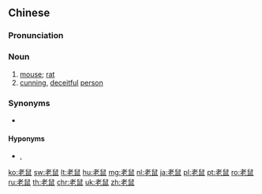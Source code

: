 ==Chinese==
{{zh-forms|alt=鳥鼠-Min Nan:niáu-chhú; -chhí; -chhír}}

===Pronunciation===
{{zh-pron
|m=lǎoshǔ
|ma=Zh-laoshu.ogg
|c=lou5 syu2
|h=pfs=n:lo-chhú/s:no-chhú/ló-chhú
|md=lō̤-chṳ̄
|mn=qz:ló͘-chhír/tp,xm,mg:niáu-chhú/kh,zz,yl,hc,tc:niáu-chhí/lk,sx,km,hc:niáu-chhír
|w=3lau tshr
|cat=n
}}

===Noun===
{{zh-noun}}

# [[mouse]]; [[rat]] {{zh-mw|c:隻}}
# [[cunning]], [[deceitful]] [[person]]

===Synonyms===
* {{sense|mouse|rat}}
{{zh-dial}}

====Hyponyms====
* {{sense|mouse|rat}} {{zh-l|小鼠|mouse}}, {{zh-l|大鼠|rat}}

{{zh-cat|Rodents}}

[[ko:老鼠]]
[[sw:老鼠]]
[[lt:老鼠]]
[[hu:老鼠]]
[[mg:老鼠]]
[[nl:老鼠]]
[[ja:老鼠]]
[[pl:老鼠]]
[[pt:老鼠]]
[[ro:老鼠]]
[[ru:老鼠]]
[[th:老鼠]]
[[chr:老鼠]]
[[uk:老鼠]]
[[zh:老鼠]]